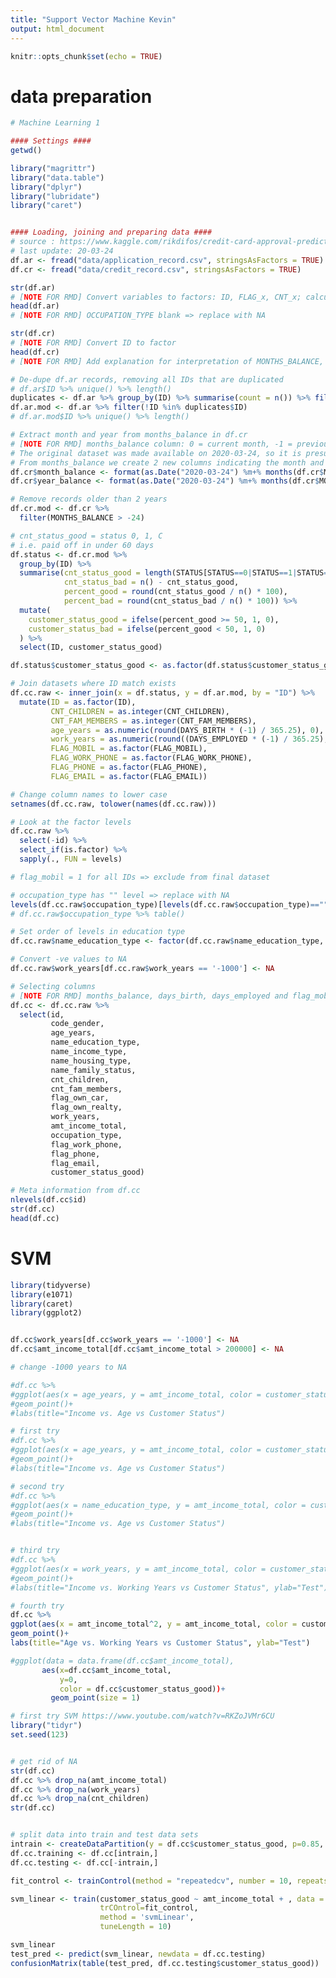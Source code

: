 ```yaml
---
title: "Support Vector Machine Kevin"
output: html_document
---
```


```r
knitr::opts_chunk$set(echo = TRUE)
```

# data preparation

```r
# Machine Learning 1

#### Settings ####
getwd()

library("magrittr")
library("data.table")
library("dplyr")
library("lubridate")
library("caret")


#### Loading, joining and preparing data ####
# source : https://www.kaggle.com/rikdifos/credit-card-approval-prediction
# last update: 20-03-24
df.ar <- fread("data/application_record.csv", stringsAsFactors = TRUE)
df.cr <- fread("data/credit_record.csv", stringsAsFactors = TRUE)

str(df.ar)
# [NOTE FOR RMD] Convert variables to factors: ID, FLAG_x, CNT_x; calculate age and work in years
head(df.ar)
# [NOTE FOR RMD] OCCUPATION_TYPE blank => replace with NA

str(df.cr)
# [NOTE FOR RMD] Convert ID to factor
head(df.cr)
# [NOTE FOR RMD] Add explanation for interpretation of MONTHS_BALANCE, STATUS columns

# De-dupe df.ar records, removing all IDs that are duplicated
# df.ar$ID %>% unique() %>% length()                                           # 438510 unique IDs
duplicates <- df.ar %>% group_by(ID) %>% summarise(count = n()) %>% filter(count > 1)
df.ar.mod <- df.ar %>% filter(!ID %in% duplicates$ID)
# df.ar.mod$ID %>% unique() %>% length()                                       # 438463 unique IDs

# Extract month and year from months_balance in df.cr
# [NOTE FOR RMD] months_balance column: 0 = current month, -1 = previous month, -2 = 2 months prior, etc.
# The original dataset was made available on 2020-03-24, so it is presumed current month is March 2020.
# From months_balance we create 2 new columns indicating the month and year for each observation.
df.cr$month_balance <- format(as.Date("2020-03-24") %m+% months(df.cr$MONTHS_BALANCE), "%B")
df.cr$year_balance <- format(as.Date("2020-03-24") %m+% months(df.cr$MONTHS_BALANCE), "%Y") %>% as.integer(.)

# Remove records older than 2 years
df.cr.mod <- df.cr %>%
  filter(MONTHS_BALANCE > -24)

# cnt_status_good = status 0, 1, C
# i.e. paid off in under 60 days
df.status <- df.cr.mod %>%
  group_by(ID) %>%
  summarise(cnt_status_good = length(STATUS[STATUS==0|STATUS==1|STATUS=='C']), 
            cnt_status_bad = n() - cnt_status_good, 
            percent_good = round(cnt_status_good / n() * 100),
            percent_bad = round(cnt_status_bad / n() * 100)) %>%
  mutate(
    customer_status_good = ifelse(percent_good >= 50, 1, 0),
    customer_status_bad = ifelse(percent_good < 50, 1, 0)
  ) %>%
  select(ID, customer_status_good)

df.status$customer_status_good <- as.factor(df.status$customer_status_good)

# Join datasets where ID match exists
df.cc.raw <- inner_join(x = df.status, y = df.ar.mod, by = "ID") %>%
  mutate(ID = as.factor(ID),
         CNT_CHILDREN = as.integer(CNT_CHILDREN),
         CNT_FAM_MEMBERS = as.integer(CNT_FAM_MEMBERS),
         age_years = as.numeric(round(DAYS_BIRTH * (-1) / 365.25), 0),         # instead of DAYS_BIRTH
         work_years = as.numeric(round((DAYS_EMPLOYED * (-1) / 365.25), 0)),   # instead of DAYS_EMPLOYED, negative: Pensioner or unemployed
         FLAG_MOBIL = as.factor(FLAG_MOBIL),
         FLAG_WORK_PHONE = as.factor(FLAG_WORK_PHONE),
         FLAG_PHONE = as.factor(FLAG_PHONE),
         FLAG_EMAIL = as.factor(FLAG_EMAIL))

# Change column names to lower case
setnames(df.cc.raw, tolower(names(df.cc.raw)))

# Look at the factor levels
df.cc.raw %>% 
  select(-id) %>% 
  select_if(is.factor) %>%
  sapply(., FUN = levels)                                                      # alternatively: FUN=table

# flag_mobil = 1 for all IDs => exclude from final dataset

# occupation_type has "" level => replace with NA
levels(df.cc.raw$occupation_type)[levels(df.cc.raw$occupation_type)==""] <- "NA"
# df.cc.raw$occupation_type %>% table()                                        # check that "" are updated as NA

# Set order of levels in education type
df.cc.raw$name_education_type <- factor(df.cc.raw$name_education_type, levels=c("Lower secondary", "Secondary / secondary special", "Incomplete higher", "Higher education", "Academic degree"), ordered = TRUE)

# Convert -ve values to NA
df.cc.raw$work_years[df.cc.raw$work_years == '-1000'] <- NA

# Selecting columns
# [NOTE FOR RMD] months_balance, days_birth, days_employed and flag_mobil columns are excluded
df.cc <- df.cc.raw %>%
  select(id,
         code_gender,
         age_years,
         name_education_type,
         name_income_type,
         name_housing_type,
         name_family_status,
         cnt_children,
         cnt_fam_members,
         flag_own_car,
         flag_own_realty,
         work_years,
         amt_income_total,
         occupation_type,
         flag_work_phone,
         flag_phone,
         flag_email,
         customer_status_good)

# Meta information from df.cc
nlevels(df.cc$id)
str(df.cc)
head(df.cc)


```

# SVM
```r
library(tidyverse)
library(e1071)
library(caret)
library(ggplot2)


df.cc$work_years[df.cc$work_years == '-1000'] <- NA
df.cc$amt_income_total[df.cc$amt_income_total > 200000] <- NA

# change -1000 years to NA

#df.cc %>%
#ggplot(aes(x = age_years, y = amt_income_total, color = customer_status_good)) +
#geom_point()+
#labs(title="Income vs. Age vs Customer Status")

# first try
#df.cc %>%
#ggplot(aes(x = age_years, y = amt_income_total, color = customer_status_good)) +
#geom_point()+
#labs(title="Income vs. Age vs Customer Status")

# second try
#df.cc %>%
#ggplot(aes(x = name_education_type, y = amt_income_total, color = customer_status_good)) +
#geom_point()+
#labs(title="Income vs. Age vs Customer Status")


# third try
#df.cc %>%
#ggplot(aes(x = work_years, y = amt_income_total, color = customer_status_good)) +
#geom_point()+
#labs(title="Income vs. Working Years vs Customer Status", ylab="Test")

# fourth try
df.cc %>%
ggplot(aes(x = amt_income_total^2, y = amt_income_total, color = customer_status_good)) +
geom_point()+
labs(title="Age vs. Working Years vs Customer Status", ylab="Test")

```

```r
#ggplot(data = data.frame(df.cc$amt_income_total),
       aes(x=df.cc$amt_income_total,
           y=0,
           color = df.cc$customer_status_good))+
         geom_point(size = 1)
```

```r
# first try SVM https://www.youtube.com/watch?v=RKZoJVMr6CU
library("tidyr")
set.seed(123)


# get rid of NA
str(df.cc)
df.cc %>% drop_na(amt_income_total)
df.cc %>% drop_na(work_years)
df.cc %>% drop_na(cnt_children)
str(df.cc)


# split data into train and test data sets
intrain <- createDataPartition(y = df.cc$customer_status_good, p=0.85, list = FALSE)
df.cc.training <- df.cc[intrain,]
df.cc.testing <- df.cc[-intrain,]


```

```r
fit_control <- trainControl(method = "repeatedcv", number = 10, repeats = 3)

svm_linear <- train(customer_status_good ~ amt_income_total + , data = df.cc.training,
                    trCOntrol=fit_control,
                    method = 'svmLinear',
                    tuneLength = 10)
```

```r
svm_linear
test_pred <- predict(svm_linear, newdata = df.cc.testing)
confusionMatrix(table(test_pred, df.cc.testing$customer_status_good))
```


